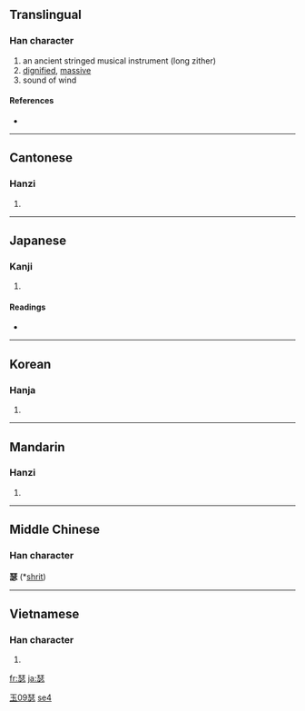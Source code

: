 ==Translingual==

===Han character===
{{Han char|rn=96|rad=玉|as=09|sn=13|four=1133<sub>1</sub>|canj=一土心竹 (MGPH)}}

# an ancient stringed musical instrument (long zither)
# [[dignified]], [[massive]]
# sound of wind

====References====
* {{Han ref|kx=0738.110|dkj=21133|dj=1149.020|hdz=21125.050|uh=745F|ud=29791|bh=B7E6|bd=47078}}

----

==Cantonese==

===Hanzi===
{{yue-hanzi|jyut=|y=sat1}}

# {{defn|Cantonese|sort=玉09}}

----

==Japanese==

===Kanji===
{{ja-kanji|grade=|rs=玉09}}

# {{defn|Japanese}}

====Readings====
* {{ja-readings|on=[[しつ]] (shitsu)|kun=[[おおごと]] (oogoto)|nanori=}}

----

==Korean==

===Hanja===
{{ko-hanja|hangeul=슬|eumhun=|rv=seul|mr=sŭl|y=sul}}

# {{defn|Korean|sort=玉09}}

----

==Mandarin==

===Hanzi===
{{cmn-hanzi|pin=[[sè]] ([[se4]])|wg=se<sup>4</sup>}}

# {{defn|Mandarin|sort=玉09}}

[[Category:zh-tw:Musical instruments|玉09瑟]]
[[Category:zh-cn:Musical instruments|se4]]

----

==Middle Chinese==
===Han character===
'''瑟''' (*[[shrit]])<!--asterisk represents reconstructed pronunciation-->

----

==Vietnamese==

===Han character===
{{vi-hantu|[[sắt]]|rs=玉09}}

# {{defn|Vietnamese|sort=玉09}}

[[fr:瑟]]
[[ja:瑟]]